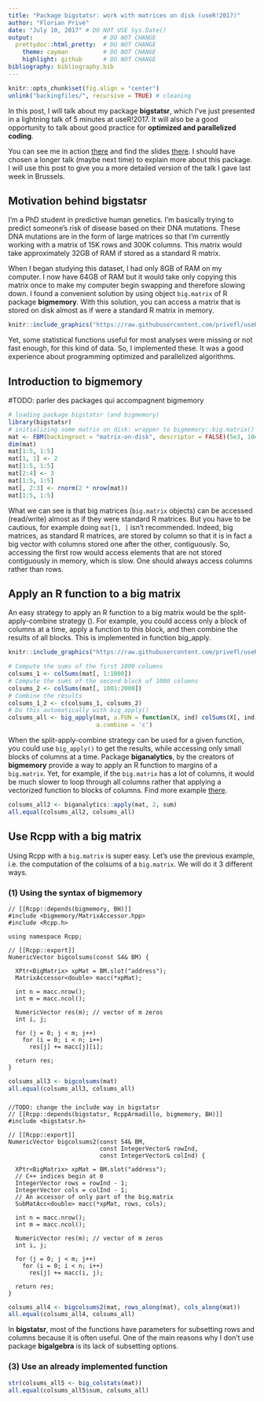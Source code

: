 ```yaml
---
title: "Package bigstatsr: work with matrices on disk (useR!2017)"
author: "Florian Privé"
date: "July 10, 2017" # DO NOT USE Sys.Date()
output:                    # DO NOT CHANGE
  prettydoc::html_pretty:  # DO NOT CHANGE
    theme: cayman          # DO NOT CHANGE
    highlight: github      # DO NOT CHANGE
bibliography: bibliography.bib
---
```


```r
knitr::opts_chunk$set(fig.align = "center")
unlink("backingfiles/", recursive = TRUE) # cleaning
```

In this post, I will talk about my package **bigstatsr**, which I've just presented in a lightning talk of 5 minutes at useR!2017. It will also be a good opportunity to talk about good practice for **optimized and parallelized coding**. 

You can see me in action [there](https://user2017.brussels/) and find the slides [there](https://privefl.github.io/useR-2017/slides.html). 
I should have chosen a longer talk (maybe next time) to explain more about this package. I will use this post to give you a more detailed version of the talk I gave last week in Brussels. 

## Motivation behind **bigstatsr**

I'm a PhD student in predictive human genetics. I'm basically trying to predict someone's risk of disease based on their DNA mutations. These DNA mutations are in the form of large matrices so that I'm currently working with a matrix of 15K rows and 300K columns. This matrix would take approximately 32GB of RAM if stored as a standard R matrix.

When I began studying this dataset, I had only 8GB of RAM on my computer. I now have 64GB of RAM but it would take only copying this matrix once to make my computer begin swapping and therefore slowing down. I found a convenient solution by using object `big.matrix` of R package **bigmemory**. With this solution, you can access a matrix that is stored on disk almost as if were a standard R matrix in memory.

```r
knitr::include_graphics("https://raw.githubusercontent.com/privefl/useR-2017/master/memory-solution.svg")
```

Yet, some statistical functions useful for most analyses were missing or not fast enough, for this kind of data. So, I implemented these. It was a good experience about programming optimized and parallelized algorithms.

## Introduction to **bigmemory**

#TODO: parler des packages qui accompagnent bigmemory

```r
# loading package bigstatsr (and bigmemory)
library(bigstatsr)
# initializing some matrix on disk: wrapper to bigmemory::big.matrix()
mat <- FBM(backingroot = "matrix-on-disk", descriptor = FALSE)(5e3, 10e3)
dim(mat)
mat[1:5, 1:5]
mat[1, 1] <- 2
mat[1:5, 1:5]
mat[2:4] <- 3
mat[1:5, 1:5]
mat[, 2:3] <- rnorm(2 * nrow(mat))
mat[1:5, 1:5]
```

What we can see is that big matrices (`big.matrix` objects) can be accessed (read/write) almost as if they were standard R matrices. But you have to be cautious, for example doing `mat[1, ]` isn't recommended. Indeed, big matrices, as standard R matrices, are stored by column so that it is in fact a big vector with columns stored one after the other, contiguously. So, accessing the first row would access elements that are not stored contiguously in memory, which is slow. One should always access columns rather than rows.

## Apply an R function to a big matrix

An easy strategy to apply an R function to a big matrix would be the split-apply-combine strategy (). For example, you could access only a block of columns at a time, apply a function to this block, and then combine the results of all blocks. This is implemented in function big_apply.

```r
knitr::include_graphics("https://raw.githubusercontent.com/privefl/useR-2017/master/split-apply-combine.svg")
```

```r
# Compute the sums of the first 1000 columns
colsums_1 <- colSums(mat[, 1:1000])
# Compute the sums of the second block of 1000 columns
colsums_2 <- colSums(mat[, 1001:2000])
# Combine the results
colsums_1_2 <- c(colsums_1, colsums_2)
# Do this automatically with big_apply()
colsums_all <- big_apply(mat, a.FUN = function(X, ind) colSums(X[, ind]), 
                         a.combine = 'c')
```

When the split-apply-combine strategy can be used for a given function, you could use `big_apply()` to get the results, while accessing only small blocks of columns at a time. 
Package **biganalytics**, by the creators of **bigmemory** provide a way to apply an R function to margins of a `big.matrix`. Yet, for example, if the `big.matrix` has a lot of columns, it would be much slower to loop through all columns rather that applying a vectorized function to blocks of columns. Find more example [there](https://privefl.github.io/bigstatsr/reference/big_apply.html).

```r
colsums_all2 <- biganalytics::apply(mat, 2, sum)
all.equal(colsums_all2, colsums_all)
```

## Use Rcpp with a big matrix

Using Rcpp with a `big.matrix` is super easy. Let's use the previous example, i.e. the computation of the colsums of a `big.matrix`. We will do it 3 different ways.

### (1) Using the syntax of bigmemory

```Rcpp
// [[Rcpp::depends(bigmemory, BH)]]
#include <bigmemory/MatrixAccessor.hpp>
#include <Rcpp.h>

using namespace Rcpp;

// [[Rcpp::export]]
NumericVector bigcolsums(const S4& BM) {
  
  XPtr<BigMatrix> xpMat = BM.slot("address");
  MatrixAccessor<double> macc(*xpMat);
  
  int n = macc.nrow();
  int m = macc.ncol();

  NumericVector res(m); // vector of m zeros
  int i, j;

  for (j = 0; j < m; j++) 
    for (i = 0; i < n; i++) 
      res[j] += macc[j][i];

  return res;
}
```

```r
colsums_all3 <- bigcolsums(mat)
all.equal(colsums_all3, colsums_all)
```

### 

```Rcpp
//TODO: change the include way in bigstatsr
// [[Rcpp::depends(bigstatsr, RcppArmadillo, bigmemory, BH)]]
#include <bigstatsr.h>

// [[Rcpp::export]]
NumericVector bigcolsums2(const S4& BM,
                          const IntegerVector& rowInd,
                          const IntegerVector& colInd) {
  
  XPtr<BigMatrix> xpMat = BM.slot("address");
  // C++ indices begin at 0
  IntegerVector rows = rowInd - 1;
  IntegerVector cols = colInd - 1;
  // An accessor of only part of the big.matrix
  SubMatAcc<double> macc(*xpMat, rows, cols);
  
  int n = macc.nrow();
  int m = macc.ncol();

  NumericVector res(m); // vector of m zeros
  int i, j;

  for (j = 0; j < m; j++) 
    for (i = 0; i < n; i++) 
      res[j] += macc(i, j);

  return res;
}
```

```r
colsums_all4 <- bigcolsums2(mat, rows_along(mat), cols_along(mat))
all.equal(colsums_all4, colsums_all)
```

In **bigstatsr**, most of the functions have parameters for subsetting rows and columns because it is often useful. One of the main reasons why I don't use package **bigalgebra** is its lack of subsetting options. 

### (3) Use an already implemented function

```r
str(colsums_all5 <- big_colstats(mat))
all.equal(colsums_all5$sum, colsums_all)
```


